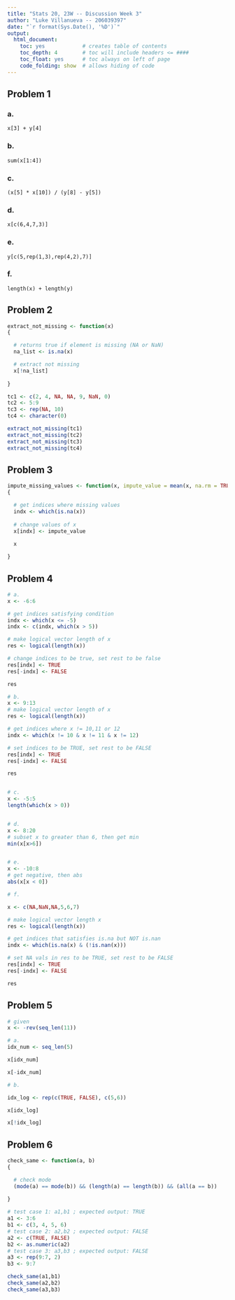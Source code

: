 ```yaml
---
title: "Stats 20, 23W -- Discussion Week 3"
author: "Luke Villanueva -- 206039397"
date: "`r format(Sys.Date(), '%D')`"
output:
  html_document:
    toc: yes            # creates table of contents
    toc_depth: 4        # toc will include headers <= ####
    toc_float: yes      # toc always on left of page
    code_folding: show  # allows hiding of code
---
```


## Problem 1

### a.

`x[3] + y[4]`

### b.

`sum(x[1:4])`

### c. 

`(x[5] * x[10]) / (y[8] - y[5])`

### d.

`x[c(6,4,7,3)]`

### e. 

`y[c(5,rep(1,3),rep(4,2),7)]`

### f.

`length(x) + length(y)`



## Problem 2

```r

extract_not_missing <- function(x)
{

  # returns true if element is missing (NA or NaN)
  na_list <- is.na(x)

  # extract not missing
  x[!na_list]
  
}

tc1 <- c(2, 4, NA, NA, 9, NaN, 0)
tc2 <- 5:9
tc3 <- rep(NA, 10)
tc4 <- character(0)

extract_not_missing(tc1)
extract_not_missing(tc2)
extract_not_missing(tc3)
extract_not_missing(tc4)


```

## Problem 3

```r

impute_missing_values <- function(x, impute_value = mean(x, na.rm = TRUE))
{

  # get indices where missing values
  indx <- which(is.na(x))
  
  # change values of x
  x[indx] <- impute_value
  
  x

}

```

## Problem 4

```r

# a.
x <- -6:6

# get indices satisfying condition
indx <- which(x <= -5)
indx <- c(indx, which(x > 5))

# make logical vector length of x
res <- logical(length(x))

# change indices to be true, set rest to be false
res[indx] <- TRUE
res[-indx] <- FALSE

res

# b.
x <- 9:13
# make logical vector length of x
res <- logical(length(x))

# get indices where x != 10,11 or 12
indx <- which(x != 10 & x != 11 & x != 12)

# set indices to be TRUE, set rest to be FALSE
res[indx] <- TRUE
res[-indx] <- FALSE

res


# c. 
x <- -5:5
length(which(x > 0))


# d. 
x <- 8:20
# subset x to greater than 6, then get min
min(x[x>6])


# e.
x <- -10:8
# get negative, then abs
abs(x[x < 0])

# f.

x <- c(NA,NaN,NA,5,6,7)

# make logical vector length x
res <- logical(length(x))

# get indices that satisfies is.na but NOT is.nan
indx <- which(is.na(x) & (!is.nan(x)))

# set NA vals in res to be TRUE, set rest to be FALSE
res[indx] <- TRUE
res[-indx] <- FALSE

res

```

## Problem 5

```r

# given
x <- -rev(seq_len(11))

# a.
idx_num <- seq_len(5)

x[idx_num]

x[-idx_num]

# b.

idx_log <- rep(c(TRUE, FALSE), c(5,6))

x[idx_log]

x[!idx_log]

```

## Problem 6

```r

check_same <- function(a, b)
{

  # check mode
  (mode(a) == mode(b)) && (length(a) == length(b)) && (all(a == b))
  
}

# test case 1: a1,b1 ; expected output: TRUE
a1 <- 3:6
b1 <- c(3, 4, 5, 6)
# test case 2: a2,b2 ; expected output: FALSE
a2 <- c(TRUE, FALSE)
b2 <- as.numeric(a2)
# test case 3: a3,b3 ; expected output: FALSE
a3 <- rep(9:7, 2)
b3 <- 9:7

check_same(a1,b1)
check_same(a2,b2)
check_same(a3,b3)

```
